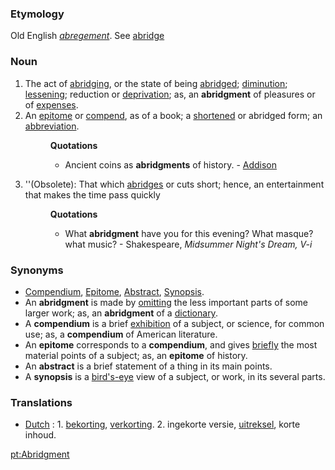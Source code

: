 ===Etymology===
Old English ''[[abregement]]''. See [[abridge]]
===Noun===
#The act of [[abridging]], or the state of being [[abridged]]; [[diminution]]; [[lessening]]; reduction or [[deprivation]]; as, an '''abridgment''' of pleasures or of [[expenses]].
#An [[epitome]] or [[compend]], as of a book; a [[shortened]] or abridged form; an [[abbreviation]].
#:'''Quotations'''
#:*Ancient coins as '''abridgments''' of history. - [[Addison]]
#''(Obsolete): That which [[abridges]] or cuts short; hence, an entertainment that makes the time pass quickly
#:'''Quotations'''
#:*What '''abridgment''' have you for this evening? What masque? what music? - Shakespeare, ''Midsummer Night's Dream, V-i''
===Synonyms===
*[[Compendium]], [[Epitome]], [[Abstract]], [[Synopsis]]. 
*An '''abridgment''' is made by [[omitting]] the less important parts of some larger work; as, an '''abridgment''' of a [[dictionary]]. 
*A '''compendium''' is a brief [[exhibition]] of a subject, or science, for common use; as, a '''compendium''' of American literature. 
*An '''epitome''' corresponds to a '''compendium''', and gives [[briefly]] the most material points of a subject; as, an '''epitome''' of history. 
*An '''abstract''' is a brief statement of a thing in its main points. 
*A '''synopsis''' is a [[bird's-eye]] view of a subject, or work, in its several parts.

=== Translations ===
*[[Dutch]] : 1. [[bekorting]], [[verkorting]]. 2. ingekorte versie, [[uitreksel]], korte inhoud.

[[pt:Abridgment]]
